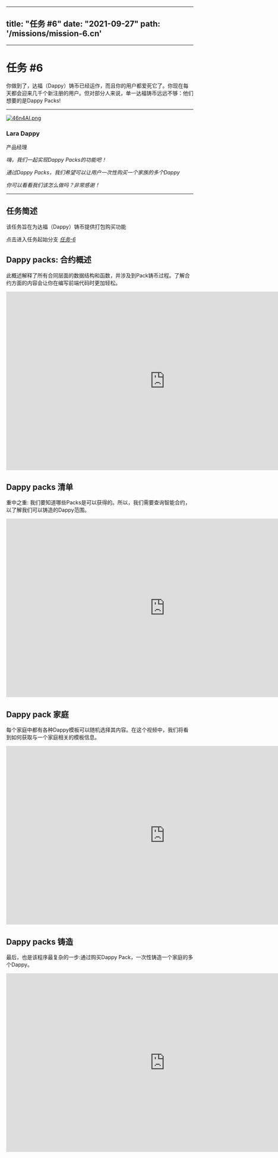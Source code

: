 
---
title: "任务 #6"
date: "2021-09-27"
path: '/missions/mission-6.cn'
---



---

# 任务 #6

你做到了，达福（Dappy）铸币已经运作，而且你的用户都爱死它了。你现在每天都会迎来几千个新注册的用户。但对部分人来说，单一达福铸币远远不够：他们想要的是Dappy Packs! 

------

[![46n4AI.png](https://z3.ax1x.com/2021/09/26/46n4AI.png)](https://imgtu.com/i/46n4AI)

### Lara Dappy

产品经理

*嗨，我们一起实现Dappy Packs的功能吧！*

*通过Dappy Packs，我们希望可以让用户一次性购买一个家族的多个Dappy*

*你可以看看我们该怎么做吗？非常感谢！*

------

## 任务简述

该任务旨在为达福（Dappy）铸币提供打包购买功能

点击进入任务起始分支 *[任务-6](https://github.com/bebner/crypto-dappy/tree/mission-6)*

## Dappy packs: 合约概述

此概述解释了所有合同层面的数据结构和函数，并涉及到Pack铸币过程。了解合约方面的内容会让你在编写前端代码时更加轻松。

<iframe src="https://www.youtube.com/embed/ev7LwnH0gl0" allow="accelerometer; autoplay; clipboard-write; encrypted-media; gyroscope; picture-in-picture" allowfullscreen="" title="Embedded youtube" width="853" height="480" frameborder="0"></iframe>

## Dappy packs 清单

重中之重: 我们要知道哪些Packs是可以获得的。所以，我们需要查询智能合约，以了解我们可以铸造的Dappy范围。

<iframe src="https://www.youtube.com/embed/INunRFdPuek" allow="accelerometer; autoplay; clipboard-write; encrypted-media; gyroscope; picture-in-picture" allowfullscreen="" title="Embedded youtube" width="853" height="480" frameborder="0"></iframe>

## Dappy pack 家庭

每个家庭中都有各种Dappy模板可以随机选择其内容。在这个视频中，我们将看到如何获取与一个家庭相关的模板信息。

<iframe src="https://www.youtube.com/embed/1AuUcBDz-To" allow="accelerometer; autoplay; clipboard-write; encrypted-media; gyroscope; picture-in-picture" allowfullscreen="" title="Embedded youtube" width="853" height="480" frameborder="0"></iframe>

## Dappy packs 铸造

最后，也是该程序最复杂的一步:通过购买Dappy Pack，一次性铸造一个家庭的多个Dappy。

<iframe src="https://www.youtube.com/embed/8Rav4AmqSKY" allow="accelerometer; autoplay; clipboard-write; encrypted-media; gyroscope; picture-in-picture" allowfullscreen="" title="Embedded youtube" width="853" height="480" frameborder="0"></iframe>